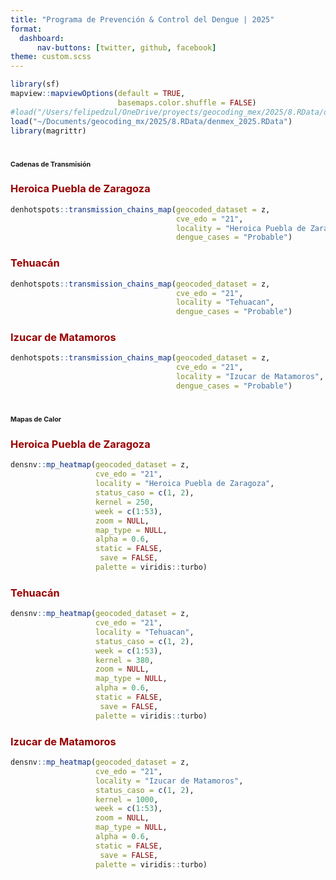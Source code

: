 ```yaml
---
title: "Programa de Prevención & Control del Dengue | 2025"
format: 
  dashboard:
      nav-buttons: [twitter, github, facebook]
theme: custom.scss
---
```


```r
library(sf)
mapview::mapviewOptions(default = TRUE,
                        basemaps.color.shuffle = FALSE)
#load("/Users/felipedzul/OneDrive/proyects/geocoding_mex/2025/8.RData/denmex_2025.RData")
load("~/Documents/geocoding_mx/2025/8.RData/denmex_2025.RData")
library(magrittr)
```

# [**Cadenas de Transmisión**]{style="font-size:8pt"}

::: panel-tabset


### [**Heroica Puebla de Zaragoza**]{style="color:#990000"}

```r
denhotspots::transmission_chains_map(geocoded_dataset = z,
                                     cve_edo = "21",
                                     locality = "Heroica Puebla de Zaragoza",
                                     dengue_cases = "Probable")
```



### [**Tehuacán**]{style="color:#990000"}

```r
denhotspots::transmission_chains_map(geocoded_dataset = z,
                                     cve_edo = "21",
                                     locality = "Tehuacan",
                                     dengue_cases = "Probable")
```


### [**Izucar de Matamoros**]{style="color:#990000"}

```r
denhotspots::transmission_chains_map(geocoded_dataset = z,
                                     cve_edo = "21",
                                     locality = "Izucar de Matamoros",
                                     dengue_cases = "Probable")
```



:::


# [**Mapas de Calor**]{style="font-size:8pt"}

::: panel-tabset


### [**Heroica Puebla de Zaragoza**]{style="color:#990000"}
```r
densnv::mp_heatmap(geocoded_dataset = z,
                   cve_edo = "21",
                   locality = "Heroica Puebla de Zaragoza",
                   status_caso = c(1, 2),
                   kernel = 250,
                   week = c(1:53),
                   zoom = NULL,
                   map_type = NULL,
                   alpha = 0.6,
                   static = FALSE,
                    save = FALSE,
                   palette = viridis::turbo)
```

### [**Tehuacán**]{style="color:#990000"}
```r
densnv::mp_heatmap(geocoded_dataset = z,
                   cve_edo = "21",
                   locality = "Tehuacan",
                   status_caso = c(1, 2),
                   week = c(1:53),
                   kernel = 380,
                   zoom = NULL,
                   map_type = NULL,
                   alpha = 0.6,
                   static = FALSE,
                    save = FALSE,
                   palette = viridis::turbo)
```

### [**Izucar de Matamoros**]{style="color:#990000"}
```r
densnv::mp_heatmap(geocoded_dataset = z,
                   cve_edo = "21",
                   locality = "Izucar de Matamoros",
                   status_caso = c(1, 2),
                   kernel = 1000,
                   week = c(1:53),
                   zoom = NULL,
                   map_type = NULL,
                   alpha = 0.6,
                   static = FALSE,
                    save = FALSE,
                   palette = viridis::turbo)
```



:::

